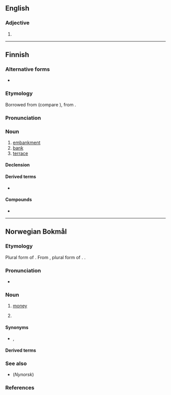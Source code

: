 ==English==

===Adjective===
{{head|en|comparative adjective}}

# {{en-comparative of|peng}}

----

==Finnish==

===Alternative forms===
* {{l|fi|penkere}} {{q|not as common}}

===Etymology===
Borrowed from {{bor|fi|gmq-pro|}} (compare {{cog|non-oen|*benkr}}), from {{der|fi|gem-pro|*bankiz}}.

===Pronunciation===
{{fi-p}}

===Noun===
{{fi-noun}}

# [[embankment]]
# [[bank]]
# [[terrace]]

====Declension====
{{fi-decl-askel|pe|ng|nk|er|ä}}

====Derived terms====
* {{l|fi|pengertää}}

====Compounds====
* {{l|fi|pengertie}}

----

==Norwegian Bokmål==
{{wikipedia|lang=no}}

===Etymology===
Plural form of {{m|nb|penge}}. From {{inh|nb|non|pengar|pen(in)gar}}, plural form of {{m|non|pengr|pen(in)gr}}. {{doublet|nb|penning}}.

===Pronunciation===
* {{IPA|nb|/peŋːer/|[²pʰɛŋːəɾ]}}

===Noun===
{{head|nb|noun|g=p|definite plural|pengene}}

# [[money]]
#: {{ux|nb|Har du nok '''penger''' til dette maleriet?|Do you have enough '''money''' for this painting?}}
# {{plural of|nb|penge||coin}}

====Synonyms====
* {{sense|money}} {{l|nb|gryn}}, {{l|nb|spenn}}

====Derived terms====
{{Template:User:Donnanz/der3-u|lang=nb
|{{l|nb|bompenger}}
|{{l|nb|feriepenger}}
|{{l|nb|lommepenger}}
|{{l|nb|løsepenger}}
|[[pengefolk]]
|{{l|nb|pengemangel}}
|{{l|nb|pengepolitikk}}
|{{l|nb|pengepung}}
|{{l|nb|penger vokser ikke på trær}}
|{{l|nb|pengeseddel}}
|{{l|nb|pengeskap}}
|{{l|nb|pengesum}}
|{{l|nb|småpenger}}
}}

===See also===
* {{l|nn|pengar}} (''Nynorsk'')

===References===
{{R:The Bokmål Dictionary}}